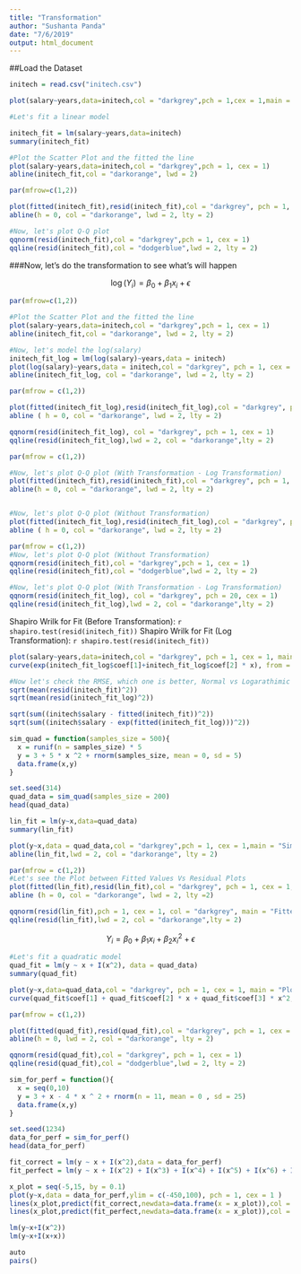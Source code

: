 ```yaml
---
title: "Transformation"
author: "Sushanta Panda"
date: "7/6/2019"
output: html_document
---
```


##Load the Dataset
```r
initech = read.csv("initech.csv")
```

```r
plot(salary~years,data=initech,col = "darkgrey",pch = 1,cex = 1,main = "Salaries at Initech, By Seniority")
```

```r
#Let's fit a linear model

initech_fit = lm(salary~years,data=initech)
summary(initech_fit)
```

```r
#Plot the Scatter Plot and the fitted the line
plot(salary~years,data=initech,col = "darkgrey",pch = 1, cex = 1)
abline(initech_fit,col = "darkorange", lwd = 2)
```


```r
par(mfrow=c(1,2))

plot(fitted(initech_fit),resid(initech_fit),col = "darkgrey", pch = 1, cex = 1, xlab = "Fitted Values", ylab = "Residuals", main = "Fitted Values Vs Residuals of Initech")
abline(h = 0, col = "darkorange", lwd = 2, lty = 2)

#Now, let's plot Q-Q plot
qqnorm(resid(initech_fit),col = "darkgrey",pch = 1, cex = 1)
qqline(resid(initech_fit),col = "dodgerblue",lwd = 2, lty = 2)
```

###Now, let's do the transformation to see what's will happen

$$
\log(Y_i) = \beta_0 + \beta_1 x_i + \epsilon
$$
```r
par(mfrow=c(1,2))

#Plot the Scatter Plot and the fitted the line
plot(salary~years,data=initech,col = "darkgrey",pch = 1, cex = 1)
abline(initech_fit,col = "darkorange", lwd = 2, lty = 2)

#Now, let's model the log(salary)
initech_fit_log = lm(log(salary)~years,data = initech)
plot(log(salary)~years,data = initech,col = "darkgrey", pch = 1, cex = 1)
abline(initech_fit_log, col = "darkorange", lwd = 2, lty = 2)
```

```r
par(mfrow = c(1,2))

plot(fitted(initech_fit_log),resid(initech_fit_log),col = "darkgrey", pch = 1, cex = 1, xlab = "Fitted Values", ylab = "Residuals")
abline ( h = 0, col = "darkorange", lwd = 2, lty = 2)

qqnorm(resid(initech_fit_log), col = "darkgrey", pch = 1, cex = 1)
qqline(resid(initech_fit_log),lwd = 2, col = "darkorange",lty = 2)
```
```r
par(mfrow = c(1,2))

#Now, let's plot Q-Q plot (With Transformation - Log Transformation)
plot(fitted(initech_fit),resid(initech_fit),col = "darkgrey", pch = 1, cex = 1, xlab = "Fitted Values", ylab = "Residuals", main = "Fitted Values Vs Residuals of Initech")
abline(h = 0, col = "darkorange", lwd = 2, lty = 2)


#Now, let's plot Q-Q plot (Without Transformation)
plot(fitted(initech_fit_log),resid(initech_fit_log),col = "darkgrey", pch = 1, cex = 1, xlab = "Fitted Values", ylab = "Residuals", main = "Fitted Values Vs Residuals of Initech (Log Transformation of Response)")
abline ( h = 0, col = "darkorange", lwd = 2, lty = 2)
```


```r
par(mfrow = c(1,2))
#Now, let's plot Q-Q plot (Without Transformation)
qqnorm(resid(initech_fit),col = "darkgrey",pch = 1, cex = 1)
qqline(resid(initech_fit),col = "dodgerblue",lwd = 2, lty = 2)

#Now, let's plot Q-Q plot (With Transformation - Log Transformation)
qqnorm(resid(initech_fit_log), col = "darkgrey", pch = 20, cex = 1)
qqline(resid(initech_fit_log),lwd = 2, col = "darkorange",lty = 2)
```

Shapiro Wrilk for Fit (Before Transformation): `r shapiro.test(resid(initech_fit))`
Shapiro Wrilk for Fit (Log Transformation): `r shapiro.test(resid(initech_fit))`

```r
plot(salary~years,data=initech,col = "darkgrey", pch = 1, cex = 1, main = "Years Vs Number of Years of Experience - Initech")
curve(exp(initech_fit_log$coef[1]+initech_fit_log$coef[2] * x), from = 0 , to = 30,add = TRUE,col = "dodgerblue",lwd = 2, lty =2)
```

```r
#Now let's check the RMSE, which one is better, Normal vs Logarathimic Transformation
sqrt(mean(resid(initech_fit)^2))
sqrt(mean(resid(initech_fit_log)^2))
```

```r
sqrt(sum((initech$salary - fitted(initech_fit))^2))
sqrt(sum((initech$salary - exp(fitted(initech_fit_log)))^2))
```


```r
sim_quad = function(samples_size = 500){
  x = runif(n = samples_size) * 5
  y = 3 + 5 * x ^2 + rnorm(samples_size, mean = 0, sd = 5)
  data.frame(x,y)
}
```

```r
set.seed(314)
quad_data = sim_quad(samples_size = 200)
head(quad_data)
```

```r
lin_fit = lm(y~x,data=quad_data)
summary(lin_fit)
```

```r
plot(y~x,data = quad_data,col = "darkgrey",pch = 1, cex = 1,main = "Simulated Quadratic Data")
abline(lin_fit,lwd = 2, col = "darkorange", lty = 2)
```

```r
par(mfrow = c(1,2))
#Let's see the Plot between Fitted Values Vs Residual Plots
plot(fitted(lin_fit),resid(lin_fit),col = "darkgrey", pch = 1, cex = 1, main = "Fitted Vs Residual - Linear Fit")
abline (h = 0, col = "darkorange", lwd = 2, lty =2)

qqnorm(resid(lin_fit),pch = 1, cex = 1, col = "darkgrey", main = "Fitted Vs Residual - Linear Fit")
qqline(resid(lin_fit),lwd = 2, col = "darkorange",lty = 2)
```


$$
Y_i = \beta_0 + \beta_1 x_i + \beta_2 x_i^2 + \epsilon
$$

```r
#Let's fit a quadratic model
quad_fit = lm(y ~ x + I(x^2), data = quad_data)
summary(quad_fit)
```

```r
plot(y~x,data=quad_data,col = "darkgrey", pch = 1, cex = 1, main = "Plot ")
curve(quad_fit$coef[1] + quad_fit$coef[2] * x + quad_fit$coef[3] * x^2,from = -5, to = 30, col = "darkorange", lwd = 2, add = TRUE)

```

```r
par(mfrow = c(1,2))

plot(fitted(quad_fit),resid(quad_fit),col = "darkgrey", pch = 1, cex = 1)
abline(h = 0, lwd = 2, col = "darkorange", lty = 2)

qqnorm(resid(quad_fit),col = "darkgrey", pch = 1, cex = 1)
qqline(resid(quad_fit),col = "dodgerblue",lwd = 2, lty = 2)
```

```r
sim_for_perf = function(){
  x = seq(0,10)
  y = 3 + x - 4 * x ^ 2 + rnorm(n = 11, mean = 0 , sd = 25)
  data.frame(x,y)
}
```

```r
set.seed(1234)
data_for_perf = sim_for_perf()
head(data_for_perf)
```

```r
fit_correct = lm(y ~ x + I(x^2),data = data_for_perf)
fit_perfect = lm(y ~ x + I(x^2) + I(x^3) + I(x^4) + I(x^5) + I(x^6) + I(x^7) + I(x^8) + I(x^9) + I(x^10),data = data_for_perf)
```


```r
x_plot = seq(-5,15, by = 0.1)
plot(y~x,data = data_for_perf,ylim = c(-450,100), pch = 1, cex = 1 )
lines(x_plot,predict(fit_correct,newdata=data.frame(x = x_plot)),col = "dodgerblue", lwd = 1, lty = 1)
lines(x_plot,predict(fit_perfect,newdata=data.frame(x = x_plot)),col = "darkorange", lwd = 1, lty = 2)
```

```r
lm(y~x+I(x^2))
lm(y~x+I(x+x))
```

```r
auto
pairs()
```